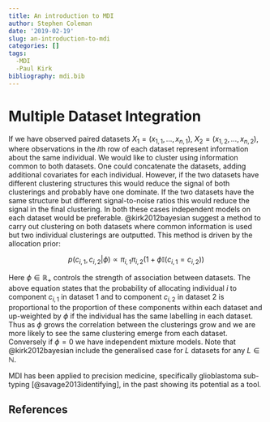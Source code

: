 ```yaml
---
title: An introduction to MDI
author: Stephen Coleman
date: '2019-02-19'
slug: an-introduction-to-mdi
categories: []
tags:
  -MDI
  -Paul Kirk
bibliography: mdi.bib
---
```


# Multiple Dataset Integration

If we have observed paired datasets $X_1=(x_{1,1},\ldots, x_{n,1})$, 
$X_2=(x_{1,2},\ldots, x_{n,2})$, where observations in the $i$th row of each 
dataset represent information about the same individual. We would like to 
cluster using information common to both datasets. One could concatenate the
datasets, adding additional covariates for each individual. However, if the two
datasets have different clustering structures this would reduce the signal of 
both clusterings and probably have one dominate. If the two datasets have the 
same structure but different signal-to-noise ratios this would reduce the signal
in the final clustering. In both these cases independent models on each dataset 
would be preferable. @kirk2012bayesian suggest a method to carry out clustering 
on both datasets where common information is used but two individual clusterings 
are outputted. This method is driven by the allocation prior:

$$p(c_{i,1}, c_{i,2} | \phi ) \propto \pi_{i,1} \pi_{i,2} ( 1 + \phi \mathbb{I} ( c_{i,1} = c_{i,2}))$$

Here $\phi \in \mathbb{R}_{+}$ controls the strength of association between 
datasets. The above equation states that the probability of allocating 
individual $i$ to component $c_{i,1}$ in dataset 1 and to component $c_{i,2}$ in
dataset 2 is proportional to the proportion of these components within each 
dataset and up-weighted by $\phi$ if the individual has the same labelling in 
each dataset. Thus as $\phi$ grows the correlation between the clusterings grow 
and we are more likely to see the same clustering emerge from each dataset. 
Conversely if $\phi = 0$ we have independent mixture models. Note that
@kirk2012bayesian include the generalised case for $L$ datasets for any $L \in 
\mathbb{N}$.

MDI has been applied to precision medicine, specifically glioblastoma sub-typing
[@savage2013identifying], in the past showing its potential as a tool.

## References
